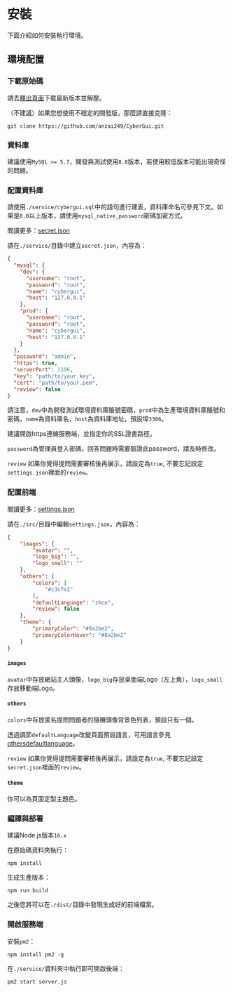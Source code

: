 
# 安裝

下面介紹如何安裝執行環境。

## 環境配置

<Steps>

### 下載原始碼

請去[釋出頁面](https://github.com/anzai249/CyberGui/releases)下載最新版本並解壓。

（不建議）如果您想使用不穩定的開發版，那麼請直接克隆：

```shell copy
git clone https://github.com/anzai249/CyberGui.git
```

### 資料庫

建議使用`MySQL >= 5.7`，開發與測試使用`8.0`版本，若使用較低版本可能出現奇怪的問題。

### 配置資料庫

請使用`./service/cybergui.sql`中的語句進行建表，資料庫命名可參見下文。如果是`8.0`以上版本，請使用`mysql_native_password`密碼加密方式。

閲讀更多：[secret.json](./advanced/secret)

請在`./service/`目錄中建立`secret.json`，內容為：

```json filename="secret.json" copy
{
  "mysql": {
    "dev": {
      "username": "root",
      "password": "root",
      "name": "cybergui",
      "host": "127.0.0.1"
    },
    "prod": {
      "username": "root",
      "password": "root",
      "name": "cybergui",
      "host": "127.0.0.1"
    }
  },
  "password": "admin",
  "https": true,
  "serverPort": 1106,
  "key": "path/to/your.key",
  "cert": "path/to/your.pem",
  "review": false
}
```

請注意，`dev`中為開發測試環境資料庫賬號密碼，`prod`中為生產環境資料庫賬號和密碼，`name`為資料庫名，`host`為資料庫地址，預設埠`3306`。

建議開啟https連線服務端，並指定你的SSL證書路徑。

`password`為管理員登入密碼，回答問題時需要驗證此password，請及時修改。

`review` 如果你覺得提問需要審核後再展示，請設定為`true`, 不要忘記設定`settings.json`裡面的`review`。

### 配置前端

閲讀更多：[settings.json](./advanced/settings)

請在`./src/`目錄中編輯`settings.json`，內容為：

```json filename="settings.json" copy
{
    "images": {
        "avatar": "",
        "logo_big": "",
        "logo_small": ""
    },
    "others": {
        "colors": [
            "#c3cfe2"
        ],
        "defaultLanguage": "zhcn",
        "review": false
    },
    "theme": {
        "primaryColor": "#8a2be2",
        "primaryColorHover": "#8a2be2"
    }
}
```

#### `images`

`avatar`中存放網站主人頭像，`logo_big`存放桌面端Logo（左上角），`logo_small`存放移動端Logo。

#### `others`

`colors`中存放匿名提問問題者的隨機頭像背景色列表，預設只有一個。

透過調節`defaultLanguage`改變頁面預設語言，可用語言參見[othersdefaultlanguage](./advanced/settings#othersdefaultlanguage)。

`review` 如果你覺得提問需要審核後再展示，請設定為`true`, 不要忘記設定`secret.json`裡面的`review`。

#### `theme`

你可以為頁面定製主題色。

### 編譯與部署

建議Node.js版本`16.x`

在原始碼資料夾執行：

```shell copy
npm install
```

生成生產版本：

```shell copy
npm run build
```

之後您將可以在`./dist/`目錄中發現生成好的前端檔案。

### 開啟服務端

安裝`pm2`：

```shell copy
npm install pm2 -g
```

在`./service/`資料夾中執行即可開啟後端：

```shell copy
pm2 start server.js
```

</Steps>
